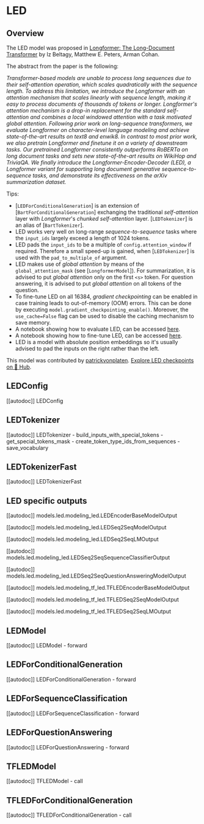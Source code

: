 <!--Copyright 2023 The HuggingFace Team. All rights reserved.

Licensed under the Apache License, Version 2.0 (the "License"); you may not use this file except in compliance with
the License. You may obtain a copy of the License at

http://www.apache.org/licenses/LICENSE-2.0

Unless required by applicable law or agreed to in writing, software distributed under the License is distributed on
an "AS IS" BASIS, WITHOUT WARRANTIES OR CONDITIONS OF ANY KIND, either express or implied. See the License for the
specific language governing permissions and limitations under the License.
-->

# LED

## Overview

The LED model was proposed in [Longformer: The Long-Document Transformer](https://arxiv.org/abs/2004.05150) by Iz
Beltagy, Matthew E. Peters, Arman Cohan.

The abstract from the paper is the following:

*Transformer-based models are unable to process long sequences due to their self-attention operation, which scales
quadratically with the sequence length. To address this limitation, we introduce the Longformer with an attention
mechanism that scales linearly with sequence length, making it easy to process documents of thousands of tokens or
longer. Longformer's attention mechanism is a drop-in replacement for the standard self-attention and combines a local
windowed attention with a task motivated global attention. Following prior work on long-sequence transformers, we
evaluate Longformer on character-level language modeling and achieve state-of-the-art results on text8 and enwik8. In
contrast to most prior work, we also pretrain Longformer and finetune it on a variety of downstream tasks. Our
pretrained Longformer consistently outperforms RoBERTa on long document tasks and sets new state-of-the-art results on
WikiHop and TriviaQA. We finally introduce the Longformer-Encoder-Decoder (LED), a Longformer variant for supporting
long document generative sequence-to-sequence tasks, and demonstrate its effectiveness on the arXiv summarization
dataset.*

Tips:

- [`LEDForConditionalGeneration`] is an extension of
  [`BartForConditionalGeneration`] exchanging the traditional *self-attention* layer with
  *Longformer*'s *chunked self-attention* layer. [`LEDTokenizer`] is an alias of
  [`BartTokenizer`].
- LED works very well on long-range *sequence-to-sequence* tasks where the `input_ids` largely exceed a length of
  1024 tokens.
- LED pads the `input_ids` to be a multiple of `config.attention_window` if required. Therefore a small speed-up is
  gained, when [`LEDTokenizer`] is used with the `pad_to_multiple_of` argument.
- LED makes use of *global attention* by means of the `global_attention_mask` (see
  [`LongformerModel`]). For summarization, it is advised to put *global attention* only on the first
  `<s>` token. For question answering, it is advised to put *global attention* on all tokens of the question.
- To fine-tune LED on all 16384, *gradient checkpointing* can be enabled in case training leads to out-of-memory (OOM)
  errors. This can be done by executing `model.gradient_checkpointing_enable()`. 
 Moreover, the `use_cache=False`
  flag can be used to disable the caching mechanism to save memory.
- A notebook showing how to evaluate LED, can be accessed [here](https://colab.research.google.com/drive/12INTTR6n64TzS4RrXZxMSXfrOd9Xzamo?usp=sharing).
- A notebook showing how to fine-tune LED, can be accessed [here](https://colab.research.google.com/drive/12LjJazBl7Gam0XBPy_y0CTOJZeZ34c2v?usp=sharing).
- LED is a model with absolute position embeddings so it's usually advised to pad the inputs on the right rather than
  the left.

This model was contributed by [patrickvonplaten](https://huggingface.co/patrickvonplaten).
[Explore LED checkpoints on 🤗 Hub](https://huggingface.co/models?sort=downloads&search=LED).

## LEDConfig

[[autodoc]] LEDConfig

## LEDTokenizer

[[autodoc]] LEDTokenizer
    - build_inputs_with_special_tokens
    - get_special_tokens_mask
    - create_token_type_ids_from_sequences
    - save_vocabulary

## LEDTokenizerFast

[[autodoc]] LEDTokenizerFast

## LED specific outputs

[[autodoc]] models.led.modeling_led.LEDEncoderBaseModelOutput

[[autodoc]] models.led.modeling_led.LEDSeq2SeqModelOutput

[[autodoc]] models.led.modeling_led.LEDSeq2SeqLMOutput

[[autodoc]] models.led.modeling_led.LEDSeq2SeqSequenceClassifierOutput

[[autodoc]] models.led.modeling_led.LEDSeq2SeqQuestionAnsweringModelOutput

[[autodoc]] models.led.modeling_tf_led.TFLEDEncoderBaseModelOutput

[[autodoc]] models.led.modeling_tf_led.TFLEDSeq2SeqModelOutput

[[autodoc]] models.led.modeling_tf_led.TFLEDSeq2SeqLMOutput

## LEDModel

[[autodoc]] LEDModel
    - forward

## LEDForConditionalGeneration

[[autodoc]] LEDForConditionalGeneration
    - forward

## LEDForSequenceClassification

[[autodoc]] LEDForSequenceClassification
    - forward

## LEDForQuestionAnswering

[[autodoc]] LEDForQuestionAnswering
    - forward

## TFLEDModel

[[autodoc]] TFLEDModel
    - call

## TFLEDForConditionalGeneration

[[autodoc]] TFLEDForConditionalGeneration
    - call
